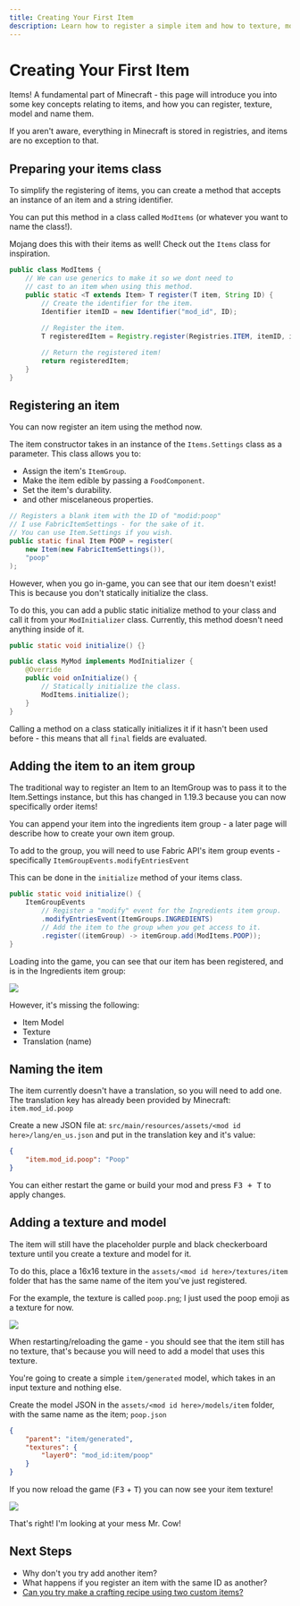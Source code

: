 ```yaml
---
title: Creating Your First Item
description: Learn how to register a simple item and how to texture, model and name it.
---
```



# Creating Your First Item

Items! A fundamental part of Minecraft - this page will introduce you into some key concepts relating to items, and how you can register, texture, model and name them.

If you aren't aware, everything in Minecraft is stored in registries, and items are no exception to that.

## Preparing your items class

To simplify the registering of items, you can create a method that accepts an instance of an item and a string identifier.

You can put this method in a class called `ModItems` (or whatever you want to name the class!). 

Mojang does this with their items as well! Check out the `Items` class for inspiration.

```java
public class ModItems {
    // We can use generics to make it so we dont need to 
    // cast to an item when using this method.
    public static <T extends Item> T register(T item, String ID) {
        // Create the identifier for the item.
        Identifier itemID = new Identifier("mod_id", ID);
        
        // Register the item.
        T registeredItem = Registry.register(Registries.ITEM, itemID, item);

        // Return the registered item!
        return registeredItem;
    }
}
```

## Registering an item

You can now register an item using the method now.

The item constructor takes in an instance of the `Items.Settings` class as a parameter. This class allows you to:

- Assign the item's `ItemGroup`.
- Make the item edible by passing a `FoodComponent`.
- Set the item's durability.
- and other miscelaneous properties.

```java
// Registers a blank item with the ID of "modid:poop"
// I use FabricItemSettings - for the sake of it.
// You can use Item.Settings if you wish.
public static final Item POOP = register(
    new Item(new FabricItemSettings()), 
    "poop"
);
```

However, when you go in-game, you can see that our item doesn't exist! This is because you don't statically initialize the class.

To do this, you can add a public static initialize method to your class and call it from your `ModInitializer` class. Currently, this method doesn't need anything inside of it.

```java
public static void initialize() {}
```

```java
public class MyMod implements ModInitializer {
    @Override
    public void onInitialize() {
        // Statically initialize the class.
        ModItems.initialize();
    }
}
```

Calling a method on a class statically initializes it if it hasn't been used before - this means that all `final` fields are evaluated.

## Adding the item to an item group

<Callout type="info">
The traditional way to register an Item to an ItemGroup was to pass it to the Item.Settings instance, but this has changed in 1.19.3 because you can now specifically order items!
</Callout>

You can append your item into the ingredients item group - a later page will describe how to create your own item group.

To add to the group, you will need to use Fabric API's item group events - specifically `ItemGroupEvents.modifyEntriesEvent`

This can be done in the `initialize` method of your items class.

```java
public static void initialize() {
    ItemGroupEvents
        // Register a "modify" event for the Ingredients item group.
        .modifyEntriesEvent(ItemGroups.INGREDIENTS)
        // Add the item to the group when you get access to it.
        .register((itemGroup) -> itemGroup.add(ModItems.POOP));
}
```

Loading into the game, you can see that our item has been registered, and is in the Ingredients item group:

![](/items/first_item_0.png)

However, it's missing the following:

- Item Model
- Texture
- Translation (name)

## Naming the item

The item currently doesn't have a translation, so you will need to add one. The translation key has already been provided by Minecraft: `item.mod_id.poop`

Create a new JSON file at: `src/main/resources/assets/<mod id here>/lang/en_us.json` and put in the translation key and it's value:

```json
{
    "item.mod_id.poop": "Poop"
}
```

You can either restart the game or build your mod and press <kbd>F3 + T</kbd> to apply changes.

## Adding a texture and model

The item will still have the placeholder purple and black checkerboard texture until you create a texture and model for it.

To do this, place a 16x16 texture in the `assets/<mod id here>/textures/item` folder that has the same name of the item you've just registered.

For the example, the texture is called `poop.png`; I just used the poop emoji as a texture for now.

![](/items/first_item_1.png)

<Download type="Texture" href="/items/first_item_1_small.png" />

When restarting/reloading the game - you should see that the item still has no texture, that's because you will need to add a model that uses this texture.

You're going to create a simple `item/generated` model, which takes in an input texture and nothing else.

Create the model JSON in the `assets/<mod id here>/models/item` folder, with the same name as the item; `poop.json`

```json
{
    "parent": "item/generated",
    "textures": {
        "layer0": "mod_id:item/poop"
    }
}
```

If you now reload the game (<kbd>F3</kbd> + <kbd>T</kbd>) you can now see your item texture!

![](/items/first_item_2.png)

<Subtitle>That's right! I'm looking at your mess Mr. Cow!</Subtitle>

## Next Steps

- Why don't you try add another item?
- What happens if you register an item with the same ID as another?
- [Can you try make a crafting recipe using two custom items?](https://crafting.thedestruc7i0n.ca/)